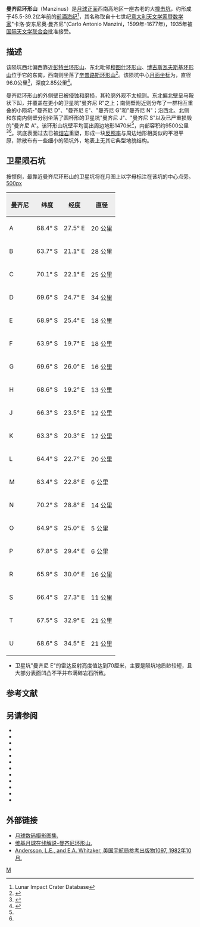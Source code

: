 {{lunar crater data
| image=Manzinus crater 4082 h2.jpg|240px
| caption=月球轨道器4号拍摄的图像<br>(左下侧的一组斑点为原始图像中的瑕疵)
| latitude = 67.51
| N_or_S = S
| longitude = 26.37
| E_or_W = E
| diameter = 96公里
| depth = 2.85公里
| colong = 337
| eponym =卡洛·安·曼齐尼
}}

'''曼齐尼环形山'''（Manzinus）是[[月球正面|月球正面]]西南高地区一座古老的大[[撞击坑|撞击坑]]，约形成于45.5-39.2亿年前的[[前酒海纪|前酒海纪]]<ref name=LICD>Lunar Impact Crater Database</ref>，其名称取自十七世纪[[意大利|意大利]][[天文学家|天文学家]]暨[[数学家|数学家]]"卡洛·安东尼奥·曼齐尼"(Carlo Antonio Manzini，1599年-1677年)，1935年被[[国际天文学联合会|国际天文学联合会]]批准接受。

==描述==  
该陨坑西北偏西靠近[[彭特兰环形山|彭特兰环形山]]、东北毗邻[[穆图什环形山|穆图什环形山]]、[[博古斯瓦夫斯基环形山|博古斯瓦夫斯基环形山]]位于它的东南，西南则坐落了[[辛普路斯环形山|辛普路斯环形山]]<ref>{{Cite web |url=http://planetarynames.wr.usgs.gov/images/Lunar/lac_138_lo.pdf |title=Crater Manzinus on LAC-138 map. |access-date=2016-10-28 |archive-date=2020-09-21 |archive-url=https://web.archive.org/web/20200921175252/https://planetarynames.wr.usgs.gov/images/Lunar/lac_138_lo.pdf |dead-url=no }}</ref>。该陨坑中心[[月面坐标|月面坐标]]为{{Coord|67.51|S|26.37|E|globe:Moon|nogoogle=1|noosm=1}}，直径96.0公里<ref name="IAU">{{Cite web |url=http://planetarynames.wr.usgs.gov/Feature/3646 |title=Directory of the International Astronomical Union |access-date=2016-10-28 |archive-date=2020-03-12 |archive-url=https://web.archive.org/web/20200312051926/https://planetarynames.wr.usgs.gov/Feature/3646 |dead-url=no }}</ref>，深度2.85公里<ref>{{Cite web |url=http://fisherka.csolutionshosting.net/astronote/plan/craterdepth/html/CraterDepthFeatureNameWestfall.html |title=John E. Westfall's Atlas of the Lunar Terminator, Cambridge Univ. Press (2000) |accessdate=2016-10-28 |archive-date=2014-12-18 |archive-url=https://archive.today/20141218234310/http://fisherka.csolutionshosting.net/astronote/plan/craterdepth/html/CraterDepthFeatureNameWestfall.html |dead-url=yes }}</ref>。

曼齐尼环形山的外侧壁已被侵蚀和磨损，其轮廓外观不太规则。东北偏北壁呈马鞍状下凹，并覆盖在更小的卫星坑"曼齐尼 R"之上；南侧壁附近则分布了一群相互重叠的小陨坑-"曼齐尼 D"、"曼齐尼 E"、"曼齐尼 G"和"曼齐尼 N"；沿西北、北侧和东南内侧壁分别坐落了圆杯形的卫星坑"曼齐尼 J"、"曼齐尼 S"以及已严重损毁的"曼齐尼 A"。该环形山坑壁平均高出周边地形1470米<ref name="LICD"/>，内部容积约9500公里<sup>3</sup><ref name="LICD"/>。坑底表面过去已被[[熔岩|熔岩]]重塑，形成一块[[反照率|反照率]]与周边地形相类似的平坦平原，除散布有一些细小的陨坑外，地表上无其它典型地貌结构。

==卫星陨石坑==
按惯例，最靠近曼齐尼环形山的卫星坑将在月图上以字母标注在该坑的中心点旁。
[[image:Manzinus_lunar_crater_map.jpg|500px]]

{| class="wikitable"
!width="25%" style="background:#eeeeee;" |曼齐尼
!width="25%" style="background:#eeeeee;" |纬度
!width="25%" style="background:#eeeeee;" |经度
!width="25%" style="background:#eeeeee;" |直径
|-
! scope="row" | A
| 68.4° S
| 27.5° E
| 20 公里
|-
! scope="row" | B
| 63.7° S
| 21.1° E
| 28 公里
|-
! scope="row" | C
| 70.1° S
| 22.1° E
| 25 公里
|-
! scope="row" | D
| 69.6° S
| 24.7° E
| 34 公里
|-
! scope="row" | E
| 68.9° S
| 25.4° E
| 18 公里
|-
! scope="row" | F
| 63.9° S
| 19.7° E
| 18 公里
|-
! scope="row" | G
| 69.6° S
| 26.0° E
| 16 公里
|-
! scope="row" | H
| 68.6° S
| 19.2° E
| 13 公里
|-
! scope="row" | J
| 66.3° S
| 23.5° E
| 12 公里
|-
! scope="row" | K
| 63.3° S
| 20.3° E
| 12 公里
|-
! scope="row" | L
| 64.4° S
| 22.7° E
| 20 公里
|-
! scope="row" | M
| 63.4° S
| 22.8° E
| 6 公里
|-
! scope="row" | N
| 70.2° S
| 28.8° E
| 14 公里
|-
! scope="row" | O
| 64.9° S
| 25.0° E
| 5 公里
|-
! scope="row" | P
| 67.8° S
| 29.4° E
| 6 公里
|-
! scope="row" | R
| 65.9° S
| 30.0° E
| 16 公里
|-
! scope="row" | S
| 66.4° S
| 27.3° E
| 11 公里
|-
! scope="row" | T
| 67.5° S
| 32.9° E
| 21 公里
|-
! scope="row" | U
| 68.6° S
| 34.5° E
| 21 公里
|}{{clear}}
* 卫星坑"曼齐尼 E"的雷达反射亮度值达到70厘米，主要是陨坑地质龄较短，且大部分表面凹凸不平并布满碎岩石所致。

==参考文献==
{{Reflist}}

==另请参阅==
* {{cite book
  | last1 = Andersson
  | first1 = L. E.
  | last2 = Whitaker
  | first2 = E. A.
  | authorlink2 = Ewen Whitaker
  | date = 1982
  | title = [[NASA|NASA]] Catalogue of Lunar Nomenclature
  | publisher = NASA RP-1097
  | ref = harv
  }}
* {{cite web
  | last = Blue
  | first = Jennifer
  | date = July 25, 2007
  | title = Gazetteer of Planetary Nomenclature
  | publisher = [[United_States_Geological_Survey|USGS]]
  | url = http://planetarynames.wr.usgs.gov/
  | accessdate = 2007-08-05
  | ref = harv
  | archive-date = 2015-05-26
  | archive-url = https://web.archive.org/web/20150526164842/http://planetarynames.wr.usgs.gov/
  | dead-url = no
  }}
* {{cite book
  | last1 = Bussey
  | first1 = B.
  | authorlink1 = Ben Bussey
  | last2 = Spudis
  | first2 = P.
  | authorlink2 = Paul Spudis
  | date = 2004
  | title = The Clementine Atlas of the Moon
  | publisher = Cambridge University Press
  | location = New York
  | isbn = 978-0-521-81528-4
  | ref = harv
  }}
* {{cite book
  | last1 = Cocks
  | first1 = Elijah E.
  | last2 = Cocks
  | first2 = Josiah C.
  | date = 1995
  | title = Who's Who on the Moon: A Biographical Dictionary of Lunar Nomenclature
  | url = https://archive.org/details/isbn_9780936389271
  | publisher = Tudor Publishers
  | isbn = 978-0-936389-27-1
  | ref = harv
  }}
* {{cite web
  | last = McDowell
  | first = Jonathan
  | date = July 15, 2007
  | url = http://host.planet4589.org/astro/lunar/
  | title = Lunar Nomenclature
  | publisher = Jonathan's Space Report
  | accessdate = 2007-10-24
  | ref = harv
  | archive-date = 2015-01-12
  | archive-url = https://web.archive.org/web/20150112233439/http://host.planet4589.org/astro/lunar/
  | dead-url = no
  }}
* {{cite journal| last1 = Menzel| first1 = D. H.| last2 = Minnaert| first2 = M.| last3 = Levin| first3 = B.| last4 = Dollfus| first4 = A.| last5 = Bell| first5 = B.| title = Report on Lunar Nomenclature by the Working Group of Commission 17 of the IAU| doi = 10.1007/BF00171763| journal = Space Science Reviews| volume = 12| issue = 2| pages = 136–186| date = 1971| bibcode = 1971SSRv...12..136M| ref = harv}}
* {{cite book
  | first = Patrick
  | last = Moore
  | authorlink = Patrick Moore
  | date = 2001
  | title = On the Moon
  | url = https://archive.org/details/patrickmooreonmo00patr
  | publisher = Sterling Publishing Co.
  | isbn = 978-0-304-35469-6
  | ref = harv
  }}
* {{cite book
  | first = Fred W.
  | last = Price
  | date = 1988
  | title = The Moon Observer's Handbook
  | publisher = Cambridge University Press
  | isbn = 978-0-521-33500-3
  | ref = harv
  }}
* {{cite book
  | last = Rükl
  | first = Antonín
  | authorlink = Antonín Rükl
  | date = 1990
  | title = Atlas of the Moon
  | publisher = Kalmbach Books
  | isbn = 978-0-913135-17-4
  | ref = harv
  }}
* {{cite book
  | last = Webb
  | first = Rev. T. W.
  | authorlink = Thomas William Webb
  | date = 1962
  | title = Celestial Objects for Common Telescopes
  | url = https://archive.org/details/celestialobjects00webb
  | edition = 6th revised
  | publisher = Dover
  | isbn = 978-0-486-20917-3
  | ref = harv
  }}
* {{cite book
  | first = Ewen A.
  | last = Whitaker
  | authorlink = Ewen Whitaker
  | date = 1999
  | title = Mapping and Naming the Moon
  | publisher = Cambridge University Press
  | isbn = 978-0-521-62248-6
  | ref = harv
  }}
* {{cite book
  | first = Peter T.
  | last = Wlasuk
  | date = 2000
  | title = Observing the Moon
  | publisher = Springer
  | isbn = 978-1-85233-193-1
  | ref = harv
 }}

==外部链接==
*[http://www.lpi.usra.edu/resources/lunar_orbiter/bin/srch_nam.shtml?Manzinus%7C0 月球数码摄影图集.] {{Wayback|url=http://www.lpi.usra.edu/resources/lunar_orbiter/bin/srch_nam.shtml?Manzinus%7C0 |date=20201127015632 }}
*[http://the-moon.wikispaces.com/Manzinus 维基月球在线解说-曼齐尼环形山.] {{Wayback|url=http://the-moon.wikispaces.com/Manzinus |date=20200312051935 }}
*[http://planet4589.org/astro/lunar/RP-1097.pdf Andersson, L.E., and E.A. Whitaker, 美国宇航局参考出版物1097, 1982年10月.] {{Wayback|url=http://planet4589.org/astro/lunar/RP-1097.pdf |date=20141006125838 }}

[[Category:月球环形山|M]]
{{月球環形山 (L-N)}}